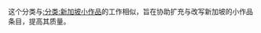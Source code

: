 {{catmore1|[[Wikipedia:新加坡专题|Wikipedia:新加坡专题]]}}
这个分类与[[:分类:新加坡小作品|:分类:新加坡小作品]]的工作相似，旨在协助扩充与改写新加坡的小作品条目，提高其质量。
{{cat class | topic=新加坡 | class=小作品 }}
{{CategoryTOC}}
